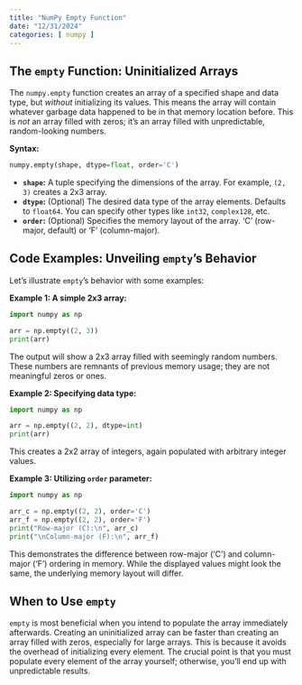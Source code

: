 ```yaml
---
title: "NumPy Empty Function"
date: "12/31/2024"
categories: [ numpy ]
---
```


## The `empty` Function: Uninitialized Arrays

The `numpy.empty` function creates an array of a specified shape and data type, but *without* initializing its values.  This means the array will contain whatever garbage data happened to be in that memory location before.  This is *not* an array filled with zeros; it's an array filled with unpredictable, random-looking numbers.

**Syntax:**

```python
numpy.empty(shape, dtype=float, order='C')
```

* **`shape`:**  A tuple specifying the dimensions of the array.  For example, `(2, 3)` creates a 2x3 array.
* **`dtype`:** (Optional) The desired data type of the array elements. Defaults to `float64`. You can specify other types like `int32`, `complex128`, etc.
* **`order`:** (Optional)  Specifies the memory layout of the array. 'C' (row-major, default) or 'F' (column-major).


## Code Examples: Unveiling `empty`'s Behavior

Let's illustrate `empty`'s behavior with some examples:

**Example 1: A simple 2x3 array:**

```python
import numpy as np

arr = np.empty((2, 3))
print(arr)
```

The output will show a 2x3 array filled with seemingly random numbers.  These numbers are remnants of previous memory usage; they are not meaningful zeros or ones.


**Example 2: Specifying data type:**

```python
import numpy as np

arr = np.empty((2, 2), dtype=int)
print(arr)
```

This creates a 2x2 array of integers, again populated with arbitrary integer values.


**Example 3: Utilizing `order` parameter:**

```python
import numpy as np

arr_c = np.empty((2, 2), order='C')
arr_f = np.empty((2, 2), order='F')
print("Row-major (C):\n", arr_c)
print("\nColumn-major (F):\n", arr_f)
```

This demonstrates the difference between row-major ('C') and column-major ('F') ordering in memory.  While the displayed values might look the same, the underlying memory layout will differ.


## When to Use `empty`

`empty` is most beneficial when you intend to populate the array immediately afterwards.  Creating an uninitialized array can be faster than creating an array filled with zeros, especially for large arrays.  This is because it avoids the overhead of initializing every element.  The crucial point is that you must populate every element of the array yourself; otherwise, you'll end up with unpredictable results.




